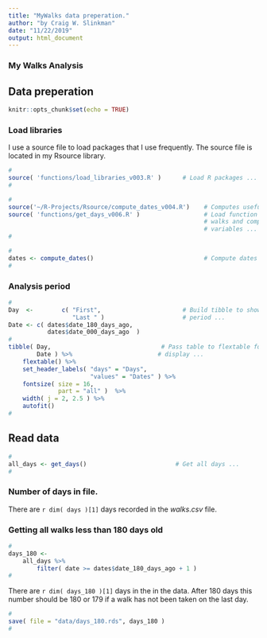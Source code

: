 ```yaml
---
title: "MyWalks data preperation."
author: "by Craig W. Slinkman"
date: "11/22/2019"
output: html_document
---
```


### My Walks Analysis 

## Data preperation  

```r
knitr::opts_chunk$set(echo = TRUE)
```

### Load libraries 
I use a source file to load packages that I use frequently.  The source file is
located in my Rsource library.


```r
#
source( 'functions/load_libraries_v003.R' )      # Load R packages ...
#
```

```r
#
source('~/R-Projects/Rsource/compute_dates_v004.R')    # Computes useful dates ...
source( 'functions/get_days_v006.R' )                  # Load function to read ...
                                                       # walks and compute derived
                                                       # variables ...
#
```

```r
#
dates <- compute_dates()                               # Compute dates lilely to be                                                           # frquently used ...
#
```
              
### Analysis period 
 
```r
#
Day  <-        c( "First",                       # Build tibble to show analysis
                  "Last " )                      # period ...
Date <- c( dates$date_180_days_ago,      
           dates$date_000_days_ago  )
#
tibble( Day,                               # Pass table to flextable for
        Date ) %>%                        # display ...
    flextable() %>% 
    set_header_labels( "days" = "Days",
                       "values" = "Dates" ) %>% 
    fontsize( size = 16,
              part = "all" )  %>% 
    width( j = 2, 2.5 ) %>% 
    autofit()
#
```
 
## Read data 

```r
#
all_days <- get_days()                         # Get all days ...
#
```

### Number of days in file.

There are `r dim( days )[1]` days recorded in the $walks.csv$ file. 

### Getting all walks less than 180 days old

```r
#
days_180 <- 
    all_days %>% 
        filter( date >= dates$date_180_days_ago + 1 )
#
```



There are `r dim( days_180 )[1]` days in the in the data.  After 180 days this number should be 180 or 179 if a walk has not been taken on the last day.



```r
#
save( file = "data/days_180.rds", days_180 )          
#
```

